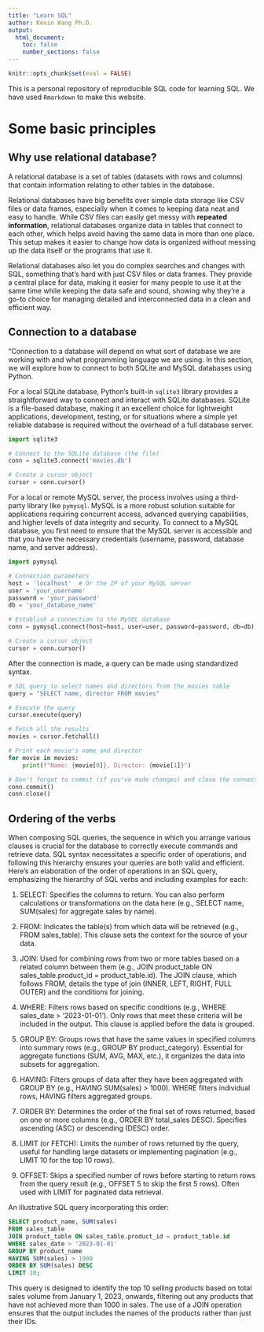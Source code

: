 ```yaml
---
title: "Learn SQL"
author: Kevin Wang Ph.D.
output:
  html_document:
    toc: false
    number_sections: false
---
```


```r
knitr::opts_chunk$set(eval = FALSE)
```

This is a personal repository of reproducible SQL code for learning SQL. We have used `Rmarkdown` to make this website. 

# Some basic principles 

## Why use relational database?

A relational database is a set of tables (datasets with rows and columns) that contain information relating to other tables in the database.

Relational databases have big benefits over simple data storage like CSV files or data frames, especially when it comes to keeping data neat and easy to handle. While CSV files can easily get messy with **repeated information**, relational databases organize data in tables that connect to each other, which helps avoid having the same data in more than one place. This setup makes it easier to change how data is organized without messing up the data itself or the programs that use it. 

Relational databases also let you do complex searches and changes with SQL, something that's hard with just CSV files or data frames. They provide a central place for data, making it easier for many people to use it at the same time while keeping the data safe and sound, showing why they're a go-to choice for managing detailed and interconnected data in a clean and efficient way.

## Connection to a database

"Connection to a database will depend on what sort of database we are working with and what programming language we are using. In this section, we will explore how to connect to both SQLite and MySQL databases using Python.

For a local SQLite database, Python's built-in `sqlite3` library provides a straightforward way to connect and interact with SQLite databases. SQLite is a file-based database, making it an excellent choice for lightweight applications, development, testing, or for situations where a simple yet reliable database is required without the overhead of a full database server.

```python
import sqlite3

# Connect to the SQLite database (the file)
conn = sqlite3.connect('movies.db')

# Create a cursor object
cursor = conn.cursor()
```

For a local or remote MySQL server, the process involves using a third-party library like `pymysql`. MySQL is a more robust solution suitable for applications requiring concurrent access, advanced querying capabilities, and higher levels of data integrity and security. To connect to a MySQL database, you first need to ensure that the MySQL server is accessible and that you have the necessary credentials (username, password, database name, and server address).

```python
import pymysql

# Connection parameters
host = 'localhost'  # Or the IP of your MySQL server
user = 'your_username'
password = 'your_password'
db = 'your_database_name'

# Establish a connection to the MySQL database
conn = pymysql.connect(host=host, user=user, password=password, db=db)

# Create a cursor object
cursor = conn.cursor()
```

After the connection is made, a query can be made using standardized syntax. 

```python
# SQL query to select names and directors from the movies table
query = "SELECT name, director FROM movies"

# Execute the query
cursor.execute(query)

# Fetch all the results
movies = cursor.fetchall()

# Print each movie's name and director
for movie in movies:
    print(f"Name: {movie[0]}, Director: {movie[1]}")

# Don't forget to commit (if you've made changes) and close the connection
conn.commit()
conn.close()
```

## Ordering of the verbs

When composing SQL queries, the sequence in which you arrange various clauses is crucial for the database to correctly execute commands and retrieve data. SQL syntax necessitates a specific order of operations, and following this hierarchy ensures your queries are both valid and efficient. Here’s an elaboration of the order of operations in an SQL query, emphasizing the hierarchy of SQL verbs and including examples for each:

1. SELECT: Specifies the columns to return. You can also perform calculations or transformations on the data here (e.g., SELECT name, SUM(sales) for aggregate sales by name).

1. FROM: Indicates the table(s) from which data will be retrieved (e.g., FROM sales_table). This clause sets the context for the source of your data.

1. JOIN: Used for combining rows from two or more tables based on a related column between them (e.g., JOIN product_table ON sales_table.product_id = product_table.id). The JOIN clause, which follows FROM, details the type of join (INNER, LEFT, RIGHT, FULL OUTER) and the conditions for joining.

1. WHERE: Filters rows based on specific conditions (e.g., WHERE sales_date > '2023-01-01'). Only rows that meet these criteria will be included in the output. This clause is applied before the data is grouped.

1. GROUP BY: Groups rows that have the same values in specified columns into summary rows (e.g., GROUP BY product_category). Essential for aggregate functions (SUM, AVG, MAX, etc.), it organizes the data into subsets for aggregation.

1. HAVING: Filters groups of data after they have been aggregated with GROUP BY (e.g., HAVING SUM(sales) > 1000). WHERE filters individual rows, HAVING filters aggregated groups.

1. ORDER BY: Determines the order of the final set of rows returned, based on one or more columns (e.g., ORDER BY total_sales DESC). Specifies ascending (ASC) or descending (DESC) order.

1. LIMIT (or FETCH): Limits the number of rows returned by the query, useful for handling large datasets or implementing pagination (e.g., LIMIT 10 for the top 10 rows).

1. OFFSET: Skips a specified number of rows before starting to return rows from the query result (e.g., OFFSET 5 to skip the first 5 rows). Often used with LIMIT for paginated data retrieval.

An illustrative SQL query incorporating this order:

```sql
SELECT product_name, SUM(sales)
FROM sales_table
JOIN product_table ON sales_table.product_id = product_table.id
WHERE sales_date > '2023-01-01'
GROUP BY product_name
HAVING SUM(sales) > 1000
ORDER BY SUM(sales) DESC
LIMIT 10;
```

This query is designed to identify the top 10 selling products based on total sales volume from January 1, 2023, onwards, filtering out any products that have not achieved more than 1000 in sales. The use of a JOIN operation ensures that the output includes the names of the products rather than just their IDs.